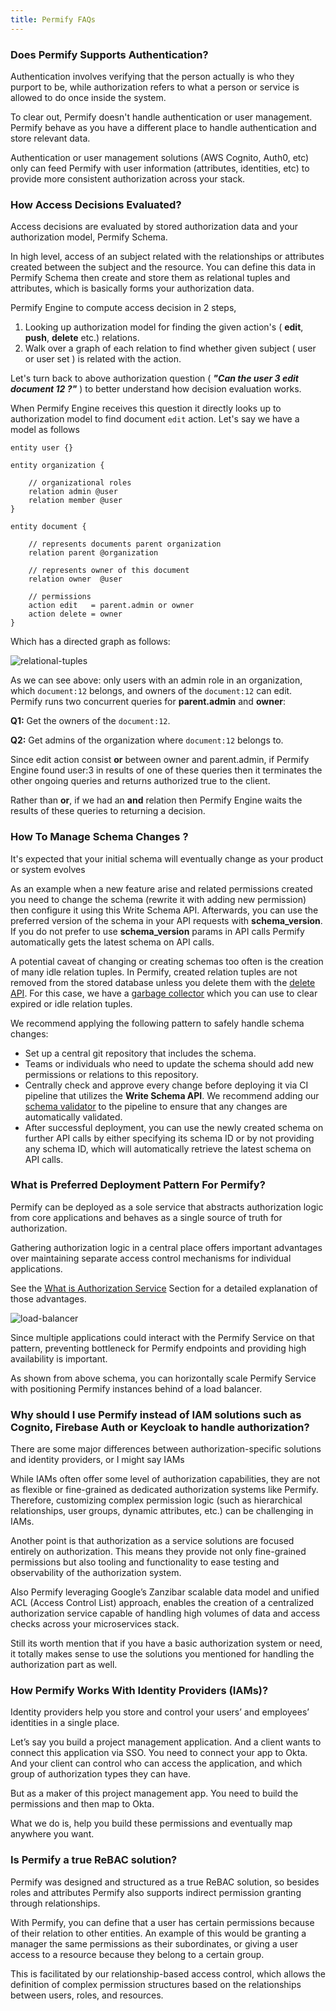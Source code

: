 ```yaml
---
title: Permify FAQs
---
```


### Does Permify Supports Authentication? 

Authentication involves verifying that the person actually is who they purport to be, while authorization refers to what a person or service is allowed to do once inside the system.

To clear out, Permify doesn't handle authentication or user management. Permify behave as you have a different place to handle authentication and store relevant data. 

Authentication or user management solutions (AWS Cognito, Auth0, etc) only can feed Permify with user information (attributes, identities, etc) to provide more consistent authorization across your stack. 

### How Access Decisions Evaluated?

Access decisions are evaluated by stored authorization data and your authorization model, Permify Schema. 

In high level, access of an subject related with the relationships or attributes created between the subject and the resource. You can define this data in Permify Schema then create and store them as relational tuples and attributes, which is basically forms your authorization data. 

Permify Engine to compute access decision in 2 steps, 
1. Looking up authorization model for finding the given action's ( **edit**, **push**, **delete** etc.) relations.
2. Walk over a graph of each relation to find whether given subject ( user or user set ) is related with the action. 

Let's turn back to above authorization question ( ***"Can the user 3 edit document 12 ?"*** ) to better understand how decision evaluation works. 

[relational tuples]: ../../getting-started/sync-data.md
[Permify Schema]:  ../../getting-started/modeling.md

When Permify Engine receives this question it directly looks up to authorization model to find document `‍edit` action. Let's say we have a model as follows

```perm
entity user {}
        
entity organization {

    // organizational roles
    relation admin @user
    relation member @user
}

entity document {

    // represents documents parent organization
    relation parent @organization
    
    // represents owner of this document
    relation owner  @user
    
    // permissions
    action edit   = parent.admin or owner
    action delete = owner
} 
```

Which has a directed graph as follows:

![relational-tuples](https://github.com/Permify/permify/assets/39353278/cec9936c-f907-42c0-a419-032ebb45454e)

As we can see above: only users with an admin role in an organization, which `document:12` belongs, and owners of the `document:12` can edit. Permify runs two concurrent queries for **parent.admin** and **owner**:

**Q1:** Get the owners of the `document:12`.

**Q2:** Get admins of the organization where `document:12` belongs to.

Since edit action consist **or** between owner and parent.admin, if Permify Engine found user:3 in results of one of these queries then it terminates the other ongoing queries and returns authorized true to the client.

Rather than **or**, if we had an **and** relation then Permify Engine waits the results of these queries to returning a decision. 

### How To Manage Schema Changes ?

It's expected that your initial schema will eventually change as your product or system evolves

As an example when a new feature arise and related permissions created you need to change the schema (rewrite it with adding new permission) then configure it using this Write Schema API. Afterwards, you can use the preferred version of the schema in your API requests with **schema_version**. If you do not prefer to use **schema_version** params in API calls Permify automatically gets the latest schema on API calls.

A potential caveat of changing or creating schemas too often is the creation of many idle relation tuples. In Permify, created relation tuples are not removed from the stored database unless you delete them with the [delete API](../data/delete-data.md). For this case, we have a [garbage collector](https://github.com/Permify/permify/pull/381) which you can use to clear expired or idle relation tuples.

We recommend applying the following pattern to safely handle schema changes:

-  Set up a central git repository that includes the schema.
-  Teams or individuals who need to update the schema should add new permissions or relations to this repository.
-  Centrally check and approve every change before deploying it via CI pipeline that utilizes the **Write Schema API**. We recommend adding our [schema validator](https://github.com/Permify/permify-validate-action) to the pipeline to ensure that any changes are automatically validated.
- After successful deployment, you can use the newly created schema on further API calls by either specifying its schema ID or by not providing any schema ID, which will automatically retrieve the latest schema on API calls.


### What is Preferred Deployment Pattern For Permify?

Permify can be deployed as a sole service that abstracts authorization logic from core applications and behaves as a single source of truth for authorization. 

Gathering authorization logic in a central place offers important advantages over maintaining separate access control mechanisms for individual applications. 

See the [What is Authorization Service] Section for a detailed explanation of those advantages.

[What is Authorization Service]: ../authorization-service

![load-balancer](https://user-images.githubusercontent.com/34595361/201173835-6f6b67cd-d65b-4239-b695-04ecf1bad5bc.png)

Since multiple applications could interact with the Permify Service on that pattern, preventing bottleneck for Permify endpoints and providing high availability is important. 

As shown from above schema, you can horizontally scale Permify Service with positioning Permify instances behind of a load balancer. 


### Why should I use Permify instead of IAM solutions such as Cognito, Firebase Auth or Keycloak to handle authorization?

There are some major differences between authorization-specific solutions and identity providers, or I might say IAMs

While IAMs often offer some level of authorization capabilities, they are not as flexible or fine-grained as dedicated authorization systems like Permify. Therefore, customizing complex permission logic (such as hierarchical relationships, user groups, dynamic attributes, etc.) can be challenging in IAMs. 

Another point is that authorization as a service solutions are focused entirely on authorization. This means they provide not only fine-grained permissions but also tooling and functionality to ease testing and observability of the authorization system. 

Also Permify leveraging Google’s Zanzibar scalable data model and unified ACL (Access Control List) approach, enables the creation of a centralized authorization service capable of handling high volumes of data and access checks across your microservices stack.

Still its worth mention that if you have a basic authorization system or need, it totally makes sense to use the solutions you mentioned for handling the authorization part as well.

### How Permify Works With Identity Providers (IAMs)?

Identity providers help you store and control your users’ and employees’ identities in a single place. 

Let’s say you build a project management application. And a client wants to connect this application via SSO. You need to connect your app to Okta. And your client can control who can access the application, and which group of authorization types they can have.

But as a maker of this project management app. You need to build the permissions and then map to Okta. 

What we do is, help you build these permissions and eventually map anywhere you want.

### Is Permify a true ReBAC solution?

Permify was designed and structured as a true ReBAC solution, so besides roles and attributes Permify also supports indirect permission granting through relationships. 

With Permify, you can define that a user has certain permissions because of their relation to other entities. An example of this would be granting a manager the same permissions as their subordinates, or giving a user access to a resource because they belong to a certain group. 

This is facilitated by our relationship-based access control, which allows the definition of complex permission structures based on the relationships between users, roles, and resources.